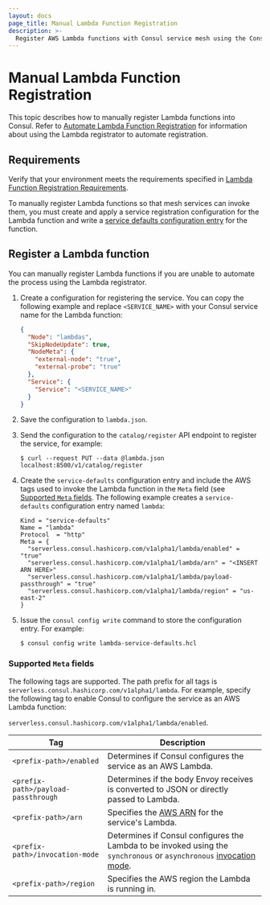 ```yaml
---
layout: docs
page_title: Manual Lambda Function Registration
description: >-
  Register AWS Lambda functions with Consul service mesh using the Consul Lambda registrator. The Consul Lambda registrator automates Lambda function registration.
---
```


# Manual Lambda Function Registration

This topic describes how to manually register Lambda functions into Consul. Refer to [Automate Lambda Function Registration](/docs/lambda/registration/automate) for information about using the Lambda registrator to automate registration. 

## Requirements

Verify that your environment meets the requirements specified in [Lambda Function Registration Requirements](/docs/lambda/registration/index).

To manually register Lambda functions so that mesh services can invoke them, you must create and apply a service registration configuration for the Lambda function and write a [service defaults configuration entry](/docs/connect/config-entries/service-defaults) for the function. 

## Register a Lambda function

You can manually register Lambda functions if you are unable to automate the process using the Lambda registrator.

1. Create a configuration for registering the service. You can copy the following example and replace `<SERVICE_NAME>` with your Consul service name for the Lambda function:

   <CodeBlockConfig filename="lambda.json">

   ```json
   {
     "Node": "lambdas",
     "SkipNodeUpdate": true,
     "NodeMeta": {
       "external-node": "true",
       "external-probe": "true"
     },
     "Service": {
       "Service": "<SERVICE_NAME>"
     }
   }
   ```

    </CodeBlockConfig>

1. Save the configuration to `lambda.json`.

1. Send the configuration to the `catalog/register` API endpoint to register the service, for example:
   ```shell-session
   $ curl --request PUT --data @lambda.json localhost:8500/v1/catalog/register
   ```

1. Create the `service-defaults` configuration entry and include the AWS tags used to invoke the Lambda function in the `Meta` field (see [Supported `Meta` fields](#supported-meta-fields). The following example creates a `service-defaults` configuration entry named `lambda`:

   <CodeBlockConfig filename="lambda-service-defaults.hcl">

   ```hcl
   Kind = "service-defaults"
   Name = "lambda"
   Protocol  = "http"
   Meta = {
     "serverless.consul.hashicorp.com/v1alpha1/lambda/enabled" = "true"
     "serverless.consul.hashicorp.com/v1alpha1/lambda/arn" = "<INSERT ARN HERE>"
     "serverless.consul.hashicorp.com/v1alpha1/lambda/payload-passthrough" = "true"
     "serverless.consul.hashicorp.com/v1alpha1/lambda/region" = "us-east-2"
   }
   ```

   </CodeBlockConfig>

1. Issue the `consul config write` command to store the configuration entry. For example:
   ```shell-session
   $ consul config write lambda-service-defaults.hcl
   ```

### Supported `Meta` fields

The following tags are supported. The path prefix for all tags is  `serverless.consul.hashicorp.com/v1alpha1/lambda`. For example, specify the following tag to enable Consul to configure the service as an AWS Lambda function: 

`serverless.consul.hashicorp.com/v1alpha1/lambda/enabled`.

| Tag | Description |
| --- | --- |
| `<prefix-path>/enabled` | Determines if Consul configures the service as an AWS Lambda. |
| `<prefix-path>/payload-passthrough` | Determines if the body Envoy receives is converted to JSON or directly passed to Lambda. |
| `<prefix-path>/arn` | Specifies the [AWS ARN](https://docs.aws.amazon.com/general/latest/gr/aws-arns-and-namespaces.html) for the service's Lambda. |
| `<prefix-path>/invocation-mode` | Determines if Consul configures the Lambda to be invoked using the `synchronous` or `asynchronous` [invocation mode](https://docs.aws.amazon.com/lambda/latest/operatorguide/invocation-modes.html). |
| `<prefix-path>/region` | Specifies the AWS region the Lambda is running in. |
